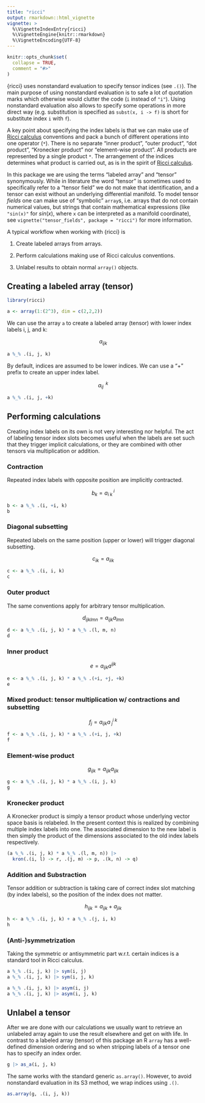 ```yaml
---
title: "ricci"
output: rmarkdown::html_vignette
vignette: >
  %\VignetteIndexEntry{ricci}
  %\VignetteEngine{knitr::rmarkdown}
  %\VignetteEncoding{UTF-8}
---
```


```r
knitr::opts_chunk$set(
  collapse = TRUE,
  comment = "#>"
)
```

{ricci} uses nonstandard evaluation to specify tensor indices (see `.()`). The main purpose of using nonstandard evaluation is to safe a lot of quotation marks which otherwise would clutter the code (`i` instead of `"i"`). Using nonstandard evaluation also allows to specify some operations in more direct way (e.g. substitution is specified as `subst(x, i -> f)` is short for substitute index `i` with `f`).

A key point about specifying the index labels is that we can make use of [Ricci calculus](https://en.wikipedia.org/wiki/Ricci_calculus) conventions and pack a bunch of different operations into one operator (`*`). There is no separate "inner product", "outer product", "dot product", "Kronecker product" nor "element-wise product". All products are represented by a single product `*`. The arrangement of the indices determines what product is carried out, as is in the spirit of [Ricci calculus](https://en.wikipedia.org/wiki/Ricci_calculus).

In this package we are using the terms "labeled array" and "tensor" synonymously. While in literature the word "tensor" is sometimes used to specifically refer to a "tensor field" we do not make that identification, and a tensor can exist without an underlying differential manifold.
To model tensor *fields* one can make use of "symbolic" `array`s, i.e. arrays that do not contain numerical values, but strings that contain mathematical expressions (like `"sin(x)"` for $sin(x)$, where `x` can be interpreted as a manifold coordinate), see `vignette("tensor_fields", package = "ricci")` for more information.

A typical workflow when working with {ricci} is

1.  Create labeled arrays from arrays.

2.  Perform calculations making use of Ricci calculus conventions.

3.  Unlabel results to obtain normal `array()` objects.

## Creating a labeled array (tensor)

```r
library(ricci)

a <- array(1:(2^3), dim = c(2,2,2))
```

We can use the array `a` to create a labeled array (tensor) with lower index labels i, j, and k:

$$
a_{ijk}
$$

```r
a %_% .(i, j, k)
```

By default, indices are assumed to be lower indices. We can use a "+" prefix to create an upper index label.

$$
a_{ij}^{\;\;k}
$$

```r
a %_% .(i, j, +k)
```

## Performing calculations

Creating index labels on its own is not very interesting nor helpful. The act of labeling tensor index slots becomes useful when the labels are set such that they trigger implicit calculations, or they are combined with other tensors via multiplication or addition.

### Contraction

Repeated index labels with opposite position are implicitly contracted.

$$
b_k=a_{i\;k}^{\;i}
$$

```r
b <- a %_% .(i, +i, k)
b
```

### Diagonal subsetting

Repeated labels on the same position (upper or lower) will trigger diagonal subsetting.

$$
c_{ik}=a_{iik}
$$

```r
c <- a %_% .(i, i, k)
c
```

### Outer product

The same conventions apply for arbitrary tensor multiplication.

$$
d_{ijklmn}=a_{ijk}a_{lmn}
$$

```r
d <- a %_% .(i, j, k) * a %_% .(l, m, n)
d
```

### Inner product

$$
e=a_{ijk}a^{ijk}
$$

```r
e <- a %_% .(i, j, k) * a %_% .(+i, +j, +k)
e
```

### Mixed product: tensor multiplication w/ contractions and subsetting

$$
f_j=a_{ijk}a^{i\;k}_{\;j}
$$

```r
f <- a %_% .(i, j, k) * a %_% .(+i, j, +k)
f
```

### Element-wise product

$$
g_{ijk}=a_{ijk}a_{ijk}
$$

```r
g <- a %_% .(i, j, k) * a %_% .(i, j, k)
g
```

### Kronecker product

A Kronecker product is simply a tensor product whose underlying vector space basis is relabeled. In the present context this is realized by combining multiple index labels into one. The associated dimension to the new label is then simply the product of the dimensions associated to the old index labels respectively.

```r
(a %_% .(i, j, k) * a %_% .(l, m, n)) |> 
  kron(.(i, l) -> r, .(j, m) -> p, .(k, n) -> q)
```

### Addition and Substraction

Tensor addition or subtraction is taking care of correct index slot matching (by index labels), so the position of the index does not matter.

$$
h_{ijk} = a_{ijk} + a_{jik}
$$

```r
h <- a %_% .(i, j, k) + a %_% .(j, i, k)
h
```

### (Anti-)symmetrization

Taking the symmetric or antisymmetric part w.r.t. certain indices is a standard tool in Ricci calculus.

```r
a %_% .(i, j, k) |> sym(i, j)
a %_% .(i, j, k) |> sym(i, j, k)

a %_% .(i, j, k) |> asym(i, j)
a %_% .(i, j, k) |> asym(i, j, k)
```


## Unlabel a tensor

After we are done with our calculations we usually want to retrieve an unlabeled array again to use the result elsewhere and get on with life. In contrast to a labeled array (tensor) of this package an R `array` has a well-defined dimension ordering and so when stripping labels of a tensor one has to specify an index order.

```r
g |> as_a(i, j, k)
```

The same works with the standard generic `as.array()`. However, to avoid nonstandard evaluation in its S3 method, we wrap indices using `.()`.

```r
as.array(g, .(i, j, k))
```

